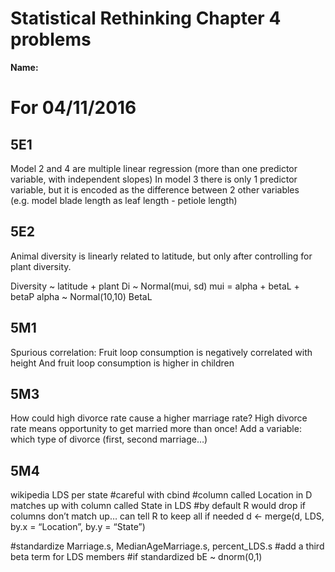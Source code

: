 # Statistical Rethinking Chapter 4 problems

__Name:__


# For 04/11/2016

## 5E1
Model 2 and 4 are multiple linear regression (more than one predictor variable, with independent slopes)
In model 3 there is only 1 predictor variable, but it is encoded as the difference between 2 other variables (e.g. model blade length as leaf length - petiole length)

## 5E2
Animal diversity is linearly related to latitude, but only after controlling for plant diversity.

Diversity ~ latitude + plant
Di ~ Normal(mui, sd)
mui = alpha + betaL + betaP
alpha ~ Normal(10,10)
BetaL

## 5M1
Spurious correlation:
Fruit loop consumption is negatively correlated with height
And fruit loop consumption is higher in children

## 5M3
How could high divorce rate cause a higher marriage rate?
High divorce rate means opportunity to get married more than once!
Add a variable: which type of divorce (first, second marriage...)

## 5M4
wikipedia LDS per state
#careful with cbind
#column called Location in D matches up with column called State in LDS
#by default R would drop if columns don't match up... can tell R to keep all if needed
d <- merge(d, LDS, by.x = "Location", by.y = "State")

#standardize Marriage.s, MedianAgeMarriage.s, percent_LDS.s
#add a third beta term for LDS members
#if standardized
bE ~ dnorm(0,1)
